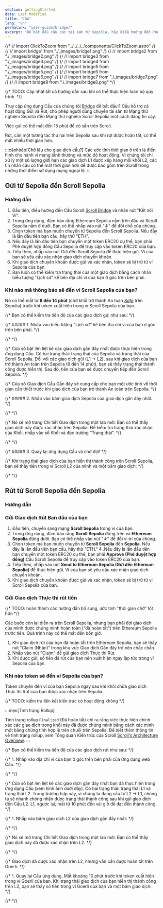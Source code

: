 ```yaml
---
section: gettingStarted
date: Last Modified
title: "Cầu"
lang: "vn"
permalink: "user-guide/bridge/"
excerpt: "Để bắt đầu cầu các tài sản từ Sepolia, hãy điều hướng đến ứng dụng cầu cổng thông tin."
---
```


{/* // import ClickToZoom from "../../../../components/ClickToZoom.astro" /}
{/ // import bridge1 from "./_images/bridge1.png" /}
{/ // import bridge2 from "./_images/bridge2.png" /}
{/ // import bridge3 from "./_images/bridge3.png" /}
{/ // import bridge4 from "./_images/bridge4.png" /}
{/ // import bridge5 from "./_images/bridge5.png" /}
{/ // import bridge6 from "./_images/bridge6.png" /}
{/ // import bridge7 from "./_images/bridge7.png" /}
{/ // import bridge8 from "./_images/bridge8.png" */}

{/* TODO: Cập nhật tất cả hướng dẫn sau khi có thể thực hiện toàn bộ quy trình. */}


Truy cập ứng dụng Cầu của chúng tôi [Bridge](https://sepolia.scroll.io/bridge) để bắt đầu!1 Cầu hỗ trợ cả hoạt động Gửi và Rút, cho phép người dùng chuyển tài sản từ Mạng thử nghiệm Sepolia đến Mạng thử nghiệm Scroll Sepolia một cách đáng tin cậy.
[^thanks-hop]: Được fork từ giao diện người dùng của Hop Exchange](https://hop.exchange/)'s UI 🙌

Việc gửi có thể mất đến 15 phút để có sẵn trên Scroll.

Rút, cần một tương tác thứ hai trên Sepolia sau khi rút được hoàn tất, có thể mất nhiều thời gian hơn.

:::cảnhbáo[Chờ lâu cho giao dịch cầu?]
Các ước tính thời gian ở trên là điển hình cho hành vi mạng bình thường và mức độ hoạt động. Vì chúng tôi chỉ xử lý một số lượng giới hạn các giao dịch L1 được xếp hàng mỗi khối L2, các tin nhắn cầu có thể mất thời gian hơn để được bao gồm trên Scroll trong những thời điểm sử dụng mạng ngoại lệ.
:::

## Gửi từ Sepolia đến Scroll Sepolia

### Hướng dẫn

1. Đầu tiên, điều hướng đến Cầu Scroll [Scroll Bridge](https://sepolia.scroll.io/bridge) và nhấn nút "Kết nối Ví".
2. Trong ứng dụng, đảm bảo rằng Ethereum Sepolia nằm trên đầu và Scroll Sepolia nằm ở dưới. Bạn có thể nhấp vào nút "↓" để đổi chỗ của chúng.
3. Chọn token mà bạn muốn chuyển từ Sepolia đến Scroll Sepolia. Nếu đây là lần đầu tiên bạn cầu, hãy thử "ETH".
4. Nếu đây là lần đầu tiên bạn chuyển một token ERC20 cụ thể, bạn phải Phê duyệt hợp đồng Cầu Sepolia để truy cập vào token ERC20 của bạn.
5. Tiếp theo, nhấp vào nút Gửi đến Scroll Sepolia để thực hiện gửi. Ví của bạn sẽ yêu cầu xác nhận giao dịch chuyển khoản.
6. Khi giao dịch chuyển khoản được gửi và xác nhận, token sẽ bị trừ từ ví Sepolia của bạn.
7. Bạn luôn có thể kiểm tra trạng thái của một giao dịch bằng cách nhấn biểu tượng "Lịch sử" kế bên địa chỉ ví của bạn ở góc trên bên phải.

### Khi nào mã thông báo sẽ đến ví Scroll Sepolia của bạn?

Nó có thể mất từ **8 đến 14 phút** (chờ khối trở thành An toàn [_Safe_](https://www.alchemy.com/overviews/ethereum-commitment-levels#what-are-ethereum-commitment-levels) trên Sepolia) trước khi token xuất hiện trong ví Scroll Sepolia của bạn.

{/* Bạn có thể kiểm tra tiến độ của các giao dịch gửi như sau: */}

{/* ##### 1. Nhấp vào biểu tượng "Lịch sử" kế bên địa chỉ ví của bạn ở góc trên bên phải. */}

{/* <ClickToZoom src={bridge1} /> */}

{/* Cửa sổ bật lên liệt kê các giao dịch gần đây nhất được thực hiện trong ứng dụng Cầu. Có hai trạng thái: trạng thái của Sepolia và trạng thái của Scroll Sepolia. Đối với các giao dịch gửi (L1 -> L2), sau khi giao dịch của bạn trở thành An toàn trên Sepolia (8 đến 14 phút), bạn sẽ thấy trạng thái thành công được hiển thị. Sau đó, tiền của bạn sẽ được chuyển tiếp đến Scroll Sepolia. */}

{/* Cửa sổ Giao dịch Cầu Gần đây sẽ cung cấp cho bạn một ước tính về thời gian cần thiết trước khi giao dịch của bạn trở thành An toàn trên Sepolia. */}

{/* ##### 2. Nhấp vào băm giao dịch Sepolia của giao dịch gần đây nhất. */}

{/* <ClickToZoom src={bridge2} /> */}

{/* Nó sẽ mở trang Chi tiết Giao dịch trong một tab mới. Bạn có thể thấy giao dịch này được xác nhận trên Sepolia. Để kiểm tra trạng thái xác nhận của Khối, nhấp vào số Khối và đọc trường "Trạng thái". */}

{/* <ClickToZoom src={bridge3} /> */}

{/* ##### 3. Quay lại ứng dụng Cầu và chờ đợi! */}

{/* Khi trạng thái giao dịch của bạn hiển thị thành công trên Scroll Sepolia, bạn sẽ thấy tiền trong ví Scroll L2 của mình và một băm giao dịch: */}

{/* <ClickToZoom src={bridge4} /> */}

## Rút từ Scroll Sepolia đến Sepolia

### Hướng dẫn

### Gửi Giao dịch Rút Ban đầu của bạn

1. Đầu tiên, chuyển sang mạng **Scroll Sepolia** trong ví của bạn.
2. Trong ứng dụng, đảm bảo rằng **Scroll Sepolia** đứng trên và **Ethereum Sepolia** đứng dưới. Bạn có thể nhấp vào nút "**↓**" để đổi vị trí của chúng.
3. Chọn token mà bạn muốn chuyển từ **Scroll Sepolia** đến **Sepolia**. Nếu đây là lần đầu tiên bạn cầu, hãy thử "ETH."
4 .Nếu đây là lần đầu tiên bạn chuyển một token ERC20 cụ thể, bạn phải **Approve (Phê duyệt hợp đồng)** Cầu Scroll Sepolia để truy cập vào token ERC20 của bạn.
5. Tiếp theo, nhấp vào nút **Send to Ethereum Sepolia (Gửi đến Ethereum Sepolia)** để thực hiện gửi. Ví của bạn sẽ yêu cầu xác nhận giao dịch chuyển khoản.
6. Khi giao dịch chuyển khoản được gửi và xác nhận, token sẽ bị trừ từ ví Scroll Sepolia của bạn.

### Gửi Giao dịch Thực thi rút tiền

{/* TODO: hoàn thành các hướng dẫn bổ sung, ước tính "thời gian chờ" tốt hơn */}

Các bước còn lại diễn ra trên Scroll Sepolia, nhưng bạn phải đợi giao dịch của mình được chứng minh hoàn toàn ("đã hoàn tất") trên Ethereum Sepolia trước tiên. Quá trình này có thể mất đến bốn giờ.

1. Khi giao dịch rút của bạn đã hoàn tất trên Ethereum Sepolia, bạn sẽ thấy nút "Claim (Nhận)" trong khu vực Giao dịch Gần đây trở nên chắc chắn.
2. Nhấp vào nút "Claim" để gửi giao dịch Thực thi Rút.
3. Khi được gửi, số tiền đã rút của bạn nên xuất hiện ngay lập tức trong ví Sepolia của bạn.

### Khi nào token sẽ đến ví Sepolia của bạn?

Token chuyển đến ví của bạn Sepolia ngay sau khi khối chứa giao dịch Thực thi Rút của bạn được xác nhận trên Sepolia.

{/* TODO: kiểm tra liên kết kiến trúc có hoạt động không */}

:::mẹo[Tình trạng Rollup]

Tình trạng rollup `Finalized` (Đã hoàn tất) chỉ ra rằng việc thực hiện chính xác các giao dịch trong khối này đã được chứng minh bằng cách xác minh một bằng chứng tính hợp lệ trên chuỗi trên Sepolia. Để biết thêm thông tin về tình trạng rollup, xem Tổng quan Kiến trúc của Scroll [Scroll's Architecture Overview](/technology).
:::

{/* Bạn có thể kiểm tra tiến độ của các giao dịch rút như sau: */}

{/* 1. Nhấp vào địa chỉ ví của bạn ở góc trên bên phải của ứng dụng web Cầu. */}

{/* <ClickToZoom src={bridge5} /> */}

{/* Cửa sổ bật lên liệt kê các giao dịch gần đây nhất bạn đã thực hiện trong ứng dụng Cầu (xem hình ảnh dưới đây). Có hai trạng thái: trạng thái L1 và trạng thái L2. Trong trường hợp này, vì chúng ta đang cầu từ L2 -> L1, chúng ta sẽ nhanh chóng nhận được trạng thái thành công sau khi gửi giao dịch đến Cầu L2. L1, ngược lại, mất từ 10 phút đến vài giờ để đạt đến thành công. */}

{/* 1. Nhấp vào băm giao dịch L2 của giao dịch gần đây nhất: */}

{/* <ClickToZoom src={bridge6} /> */}

{/* Nó sẽ mở trang Chi tiết Giao dịch trong một tab mới. Bạn có thể thấy giao dịch này đã được xác nhận trên L2. */}

{/* <ClickToZoom src={bridge7} /> */}

{/* Giao dịch đã được xác nhận trên L2, nhưng vẫn cần được hoàn tất trên Goerli. */}

{/* 1. Quay lại Cầu ứng dụng. Mất khoảng 10 phút trước khi token xuất hiện trong ví Goerli của bạn. Khi trạng thái giao dịch của bạn hiển thị thành công trên L2, bạn sẽ thấy số tiền trong ví Goerli của bạn và một băm giao dịch: */}

{/* <ClickToZoom src={bridge8} /> */}

